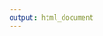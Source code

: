 ```yaml
---
output: html_document
---
```

<html>
<head>
  <title>Contact me!/title>
</head>
<center>
<iframe src="https://docs.google.com/forms/d/e/1FAIpQLSeFlpG_oqCF4sQ3BK5DPZDgQoJC_JLXy7J8SMwOSW0IAsyMIQ/viewform?embedded=true" width="640" height="882" frameborder="0" marginheight="0" marginwidth="0">Loading…</iframe>
</center>